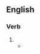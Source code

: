 ==English==

===Verb===
{{head|en|present participle}}

# {{present participle of|screw off|lang=en|nocat=1}}
#* {{quote-journal
|lang=en
|year=1786
|volume=48‎
|page=152
|magazine=The Scots magazine
|passage=...where the keys of all the felons rooms, as well as the instruments for [[screwing off]] and on the irons of the prisoners, are kept.}}